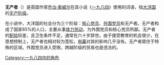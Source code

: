 {{unreferenced|time=2014-09-26T04:02:13+00:00}}
'''无产者'''（{{lang-en|prole}}）是英国作家[[乔治·奥威尔|乔治·奥威尔]]在其小说《[[一九八四|一九八四]]》使用的词语，指[[大洋国|大洋国]]的[[无产阶级|无产阶级]]。

在小说中，大洋国的社会分为三个阶级：[[核心党员|核心党员]]、[[外围党员|外围党员]]和无产者。无产者构成了国家85%的人口，主要从事[[体力劳动|体力劳动]]，为外围党员和核心党员所鄙。无产者的[[配给|配给]]较差，且卫生条件不足，通常在六十岁辞世。由于接受教育的机会很少，在思想控制上，无产者也相对较为宽松，[[电幕|电幕]]对其的影响几乎没有。无产者居住于特殊的区域，外围党员进入受限，跨越阶级的贸易也是违法的。

{{一九八四}}

[[Category:一九八四中的角色|Category:一九八四中的角色]]